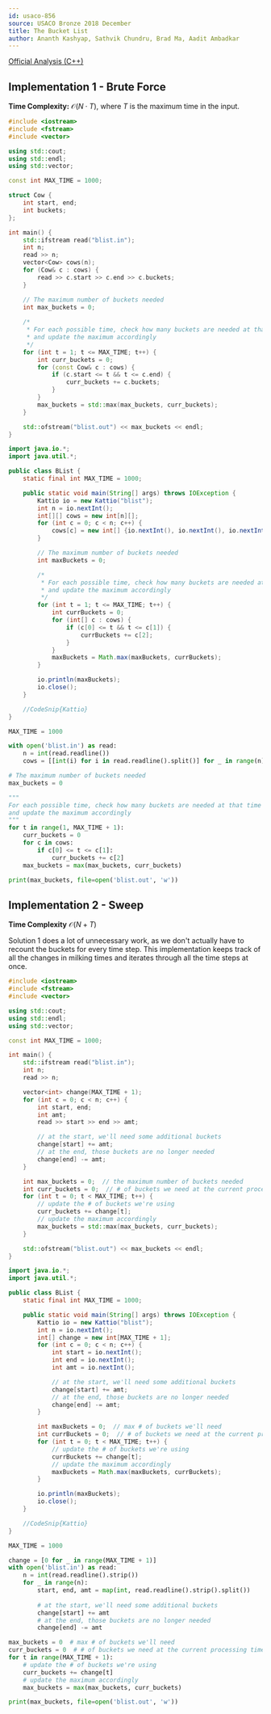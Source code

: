 ```yaml
---
id: usaco-856
source: USACO Bronze 2018 December
title: The Bucket List
author: Ananth Kashyap, Sathvik Chundru, Brad Ma, Aadit Ambadkar
---
```


[Official Analysis (C++)](http://www.usaco.org/current/data/sol_blist_bronze_dec18.html)

## Implementation 1 - Brute Force

**Time Complexity:** $\mathcal{O}(N \cdot T)$, where $T$ is the maximum time in the input.

<LanguageSection>
<CPPSection>

```cpp
#include <iostream>
#include <fstream>
#include <vector>

using std::cout;
using std::endl;
using std::vector;

const int MAX_TIME = 1000;

struct Cow {
	int start, end;
	int buckets;
};

int main() {
	std::ifstream read("blist.in");
	int n;
	read >> n;
	vector<Cow> cows(n);
	for (Cow& c : cows) {
		read >> c.start >> c.end >> c.buckets;
	}

	// The maximum number of buckets needed
	int max_buckets = 0;
	
	/*
	 * For each possible time, check how many buckets are needed at that time
	 * and update the maximum accordingly
	 */
	for (int t = 1; t <= MAX_TIME; t++) {
		int curr_buckets = 0;
		for (const Cow& c : cows) {
			if (c.start <= t && t <= c.end) {
				curr_buckets += c.buckets;
			}
		}
		max_buckets = std::max(max_buckets, curr_buckets);
	}

	std::ofstream("blist.out") << max_buckets << endl;
}
```

</CPPSection>
<JavaSection>

```java
import java.io.*;
import java.util.*;

public class BList {
	static final int MAX_TIME = 1000;

	public static void main(String[] args) throws IOException {
		Kattio io = new Kattio("blist");
		int n = io.nextInt();
		int[][] cows = new int[n][];
		for (int c = 0; c < n; c++) {
			cows[c] = new int[] {io.nextInt(), io.nextInt(), io.nextInt()};
		}

		// The maximum number of buckets needed
		int maxBuckets = 0;

		/*
		 * For each possible time, check how many buckets are needed at that time
		 * and update the maximum accordingly
		 */
		for (int t = 1; t <= MAX_TIME; t++) {
			int currBuckets = 0;
			for (int[] c : cows) {
				if (c[0] <= t && t <= c[1]) {
					currBuckets += c[2];
				}
			}
			maxBuckets = Math.max(maxBuckets, currBuckets);
		}

		io.println(maxBuckets);
		io.close();
	}

	//CodeSnip{Kattio}
}
```

</JavaSection>
<PySection>

```py
MAX_TIME = 1000

with open('blist.in') as read:
	n = int(read.readline())
	cows = [[int(i) for i in read.readline().split()] for _ in range(n)]

# The maximum number of buckets needed
max_buckets = 0

"""
For each possible time, check how many buckets are needed at that time
and update the maximum accordingly
"""
for t in range(1, MAX_TIME + 1):
	curr_buckets = 0
	for c in cows:
		if c[0] <= t <= c[1]:
			curr_buckets += c[2]
	max_buckets = max(max_buckets, curr_buckets)

print(max_buckets, file=open('blist.out', 'w'))
```

</PySection>
</LanguageSection>

## Implementation 2 - Sweep

**Time Complexity** $\mathcal{O}(N + T)$

Solution 1 does a lot of unnecessary work, as we don't actually have to
recount the buckets for every time step.
This implementation keeps track of all the changes in milking times and iterates
through all the time steps at once.

<LanguageSection>
<CPPSection>

```cpp
#include <iostream>
#include <fstream>
#include <vector>

using std::cout;
using std::endl;
using std::vector;

const int MAX_TIME = 1000;

int main() {
	std::ifstream read("blist.in");
	int n;
	read >> n;

	vector<int> change(MAX_TIME + 1);
	for (int c = 0; c < n; c++) {
		int start, end;
		int amt;
		read >> start >> end >> amt;

		// at the start, we'll need some additional buckets
		change[start] += amt;
		// at the end, those buckets are no longer needed
		change[end] -= amt;
	}

	int max_buckets = 0;  // the maximum number of buckets needed
	int curr_buckets = 0;  // # of buckets we need at the current processing time
	for (int t = 0; t < MAX_TIME; t++) {
		// update the # of buckets we're using
		curr_buckets += change[t];
		// update the maximum accordingly
		max_buckets = std::max(max_buckets, curr_buckets);
	}

	std::ofstream("blist.out") << max_buckets << endl;
}
```

</CPPSection>
<JavaSection>

```java
import java.io.*;
import java.util.*;

public class BList {
	static final int MAX_TIME = 1000;

	public static void main(String[] args) throws IOException {
		Kattio io = new Kattio("blist");
		int n = io.nextInt();
		int[] change = new int[MAX_TIME + 1];
		for (int c = 0; c < n; c++) {
			int start = io.nextInt();
			int end = io.nextInt();
			int amt = io.nextInt();

			// at the start, we'll need some additional buckets
			change[start] += amt;
			// at the end, those buckets are no longer needed
			change[end] -= amt;
		}

		int maxBuckets = 0;  // max # of buckets we'll need
		int currBuckets = 0;  // # of buckets we need at the current processing time
		for (int t = 0; t < MAX_TIME; t++) {
			// update the # of buckets we're using
			currBuckets += change[t];
			// update the maximum accordingly
			maxBuckets = Math.max(maxBuckets, currBuckets);
		}

		io.println(maxBuckets);
		io.close();
	}

	//CodeSnip{Kattio}
}
```

</JavaSection>
<PySection>

```py
MAX_TIME = 1000

change = [0 for _ in range(MAX_TIME + 1)]
with open('blist.in') as read:
	n = int(read.readline().strip())
	for _ in range(n):
		start, end, amt = map(int, read.readline().strip().split())
		
		# at the start, we'll need some additional buckets
		change[start] += amt
		# at the end, those buckets are no longer needed
		change[end] -= amt

max_buckets = 0  # max # of buckets we'll need
curr_buckets = 0  # # of buckets we need at the current processing time
for t in range(MAX_TIME + 1):
	# update the # of buckets we're using
	curr_buckets += change[t]
	# update the maximum accordingly
	max_buckets = max(max_buckets, curr_buckets)

print(max_buckets, file=open('blist.out', 'w'))
```

</PySection>
</LanguageSection> 
